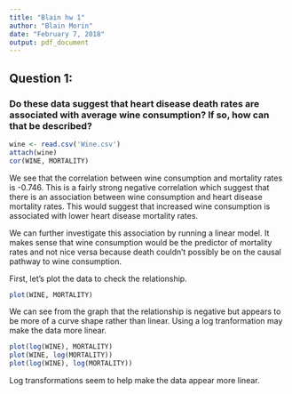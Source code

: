 ```yaml
---
title: "Blain hw 1"
author: "Blain Morin"
date: "February 7, 2018"
output: pdf_document
---
```


## Question 1:

### Do these data suggest that heart disease death rates are associated with average wine consumption? If so, how can that be described?

```r

wine <- read.csv('Wine.csv')
attach(wine)
cor(WINE, MORTALITY)

```

We see that the correlation between wine consumption and mortality rates is -0.746. This is a fairly strong negative correlation which suggest that there is an association between wine consumption and heart disease mortality rates. This would suggest that increased wine consumption is associated with lower heart disease mortality rates.

We can further investigate this association by running a linear model. It makes sense that wine consumption would be the predictor of mortality rates and not nice versa because death couldn't possibly be on the causal pathway to wine consumption.

First, let's plot the data to check the relationship.

```r
plot(WINE, MORTALITY)
```

We can see from the graph that the relationship is negative but appears to be more of a curve shape rather than linear. Using a log tranformation may make the data more linear.

```r

plot(log(WINE), MORTALITY)
plot(WINE, log(MORTALITY))
plot(log(WINE), log(MORTALITY))

```

Log transformations seem to help make the data appear more linear. 